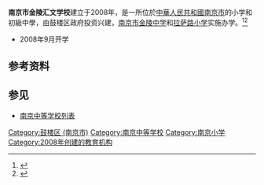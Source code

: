 {{expand|time=2015-03-25T11:29:49+00:00}}
{{Infobox Highschool
|校徽=
|中学名称 = 南京市金陵汇文学校
|EnglishName = Nanjing Jinling Huiwen School
|所在地 = {{CHN}}[[江苏省|江苏省]][[南京市|南京市]]
|现任校长=
|建立时间=2008年9月
|校训=汇•和
|校风=团结、勤奋、严格、进取
|教风=严谨、务实、创新
|学风=勤学、多思、求实
|紀念日 =
|校园=[[南京市|南京市]][[鼓楼区_(南京市)|鼓楼区]]清江路19号
|学校类型=公办小学、公办初中
|学生数量=1755
|教员数量=158
|校园面积=70亩
|网站=http://www.njjlhw.cn/
}}

'''南京市金陵汇文学校'''建立于2008年，是一所位於[[中華人民共和國|中華人民共和國]][[南京市|南京市]]的小学和初級中學，由鼓楼区政府投资兴建，[[南京市金陵中学|南京市金陵中学]]和[[拉萨路小学|拉萨路小学]]实施办学。<ref>{{cite web|title=南京市金陵汇文学校简介（2014年12月）|url=http://www.njjlhw.cn/portal_jsps/content.jsp?CNTID=2702&CHNID=CHN_HWJJ|deadurl=yes|archiveurl=https://web.archive.org/web/20150403155103/http://www.njjlhw.cn/portal_jsps/content.jsp?CNTID=2702&CHNID=CHN_HWJJ|archivedate=2015-04-03|accessdate=2015-03-22}}</ref><ref>{{cite web|title=继往开来|url=http://www.jlhs.net/_siteId/65/pageId/23/columnId/26/articleId/55/DisplayInfo.aspy|publisher=南京市金陵中学|deadurl=yes|archiveurl=https://web.archive.org/web/20150402092559/http://www.jlhs.net/_siteId/65/pageId/23/columnId/26/articleId/55/DisplayInfo.aspy|archivedate=2015-04-02|accessdate=2015-03-24}}</ref>

*2008年9月开学
==参考资料==
<references />

==参见==
*[[南京中等学校列表|南京中等学校列表]]
{{school-stub}}
{{金陵中学|分校}}
{{南京中等教育}}

[[Category:鼓楼区_(南京市)|Category:鼓楼区 (南京市)]]
[[Category:南京中等学校|Category:南京中等学校]]
[[Category:南京小学|Category:南京小学]]
[[Category:2008年创建的教育机构|Category:2008年创建的教育机构]]